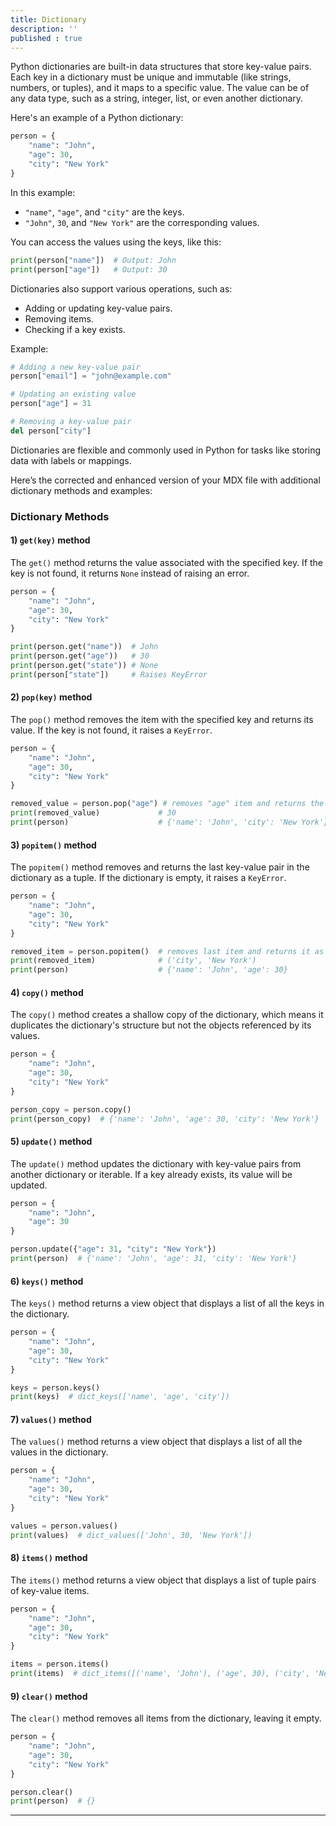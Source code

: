```yaml
---
title: Dictionary
description: ''
published : true
---
```


Python dictionaries are built-in data structures that store key-value pairs. Each key in a dictionary must be unique and immutable (like strings, numbers, or tuples), and it maps to a specific value. The value can be of any data type, such as a string, integer, list, or even another dictionary.

Here's an example of a Python dictionary:

```python
person = {
    "name": "John",
    "age": 30,
    "city": "New York"
}
```

In this example:
- `"name"`, `"age"`, and `"city"` are the keys.
- `"John"`, `30`, and `"New York"` are the corresponding values.

You can access the values using the keys, like this:

```python
print(person["name"])  # Output: John
print(person["age"])   # Output: 30
```

Dictionaries also support various operations, such as:
- Adding or updating key-value pairs.
- Removing items.
- Checking if a key exists.

Example:

```python
# Adding a new key-value pair
person["email"] = "john@example.com"

# Updating an existing value
person["age"] = 31

# Removing a key-value pair
del person["city"]
```

Dictionaries are flexible and commonly used in Python for tasks like storing data with labels or mappings.

Here’s the corrected and enhanced version of your MDX file with additional dictionary methods and examples:


### Dictionary Methods

#### 1) `get(key)` method

The `get()` method returns the value associated with the specified key. If the key is not found, it returns `None` instead of raising an error.

```python
person = {
    "name": "John",
    "age": 30,
    "city": "New York"
}

print(person.get("name"))  # John
print(person.get("age"))   # 30
print(person.get("state")) # None
print(person["state"])     # Raises KeyError
```

#### 2) `pop(key)` method

The `pop()` method removes the item with the specified key and returns its value. If the key is not found, it raises a `KeyError`.

```python
person = {
    "name": "John",
    "age": 30,
    "city": "New York"
}

removed_value = person.pop("age") # removes "age" item and returns the value (30)
print(removed_value)             # 30
print(person)                    # {'name': 'John', 'city': 'New York'}
```

#### 3) `popitem()` method

The `popitem()` method removes and returns the last key-value pair in the dictionary as a tuple. If the dictionary is empty, it raises a `KeyError`.

```python
person = {
    "name": "John",
    "age": 30,
    "city": "New York"
}

removed_item = person.popitem()  # removes last item and returns it as a tuple
print(removed_item)              # ('city', 'New York')
print(person)                    # {'name': 'John', 'age': 30}
```

#### 4) `copy()` method

The `copy()` method creates a shallow copy of the dictionary, which means it duplicates the dictionary's structure but not the objects referenced by its values.

```python
person = {
    "name": "John",
    "age": 30,
    "city": "New York"
}

person_copy = person.copy()
print(person_copy)  # {'name': 'John', 'age': 30, 'city': 'New York'}
```

#### 5) `update()` method

The `update()` method updates the dictionary with key-value pairs from another dictionary or iterable. If a key already exists, its value will be updated.

```python
person = {
    "name": "John",
    "age": 30
}

person.update({"age": 31, "city": "New York"})
print(person)  # {'name': 'John', 'age': 31, 'city': 'New York'}
```

#### 6) `keys()` method

The `keys()` method returns a view object that displays a list of all the keys in the dictionary.

```python
person = {
    "name": "John",
    "age": 30,
    "city": "New York"
}

keys = person.keys()
print(keys)  # dict_keys(['name', 'age', 'city'])
```

#### 7) `values()` method

The `values()` method returns a view object that displays a list of all the values in the dictionary.

```python
person = {
    "name": "John",
    "age": 30,
    "city": "New York"
}

values = person.values()
print(values)  # dict_values(['John', 30, 'New York'])
```

#### 8) `items()` method

The `items()` method returns a view object that displays a list of tuple pairs of key-value items.

```python
person = {
    "name": "John",
    "age": 30,
    "city": "New York"
}

items = person.items()
print(items)  # dict_items([('name', 'John'), ('age', 30), ('city', 'New York')])
```

#### 9) `clear()` method

The `clear()` method removes all items from the dictionary, leaving it empty.

```python
person = {
    "name": "John",
    "age": 30,
    "city": "New York"
}

person.clear()
print(person)  # {}
```
---

